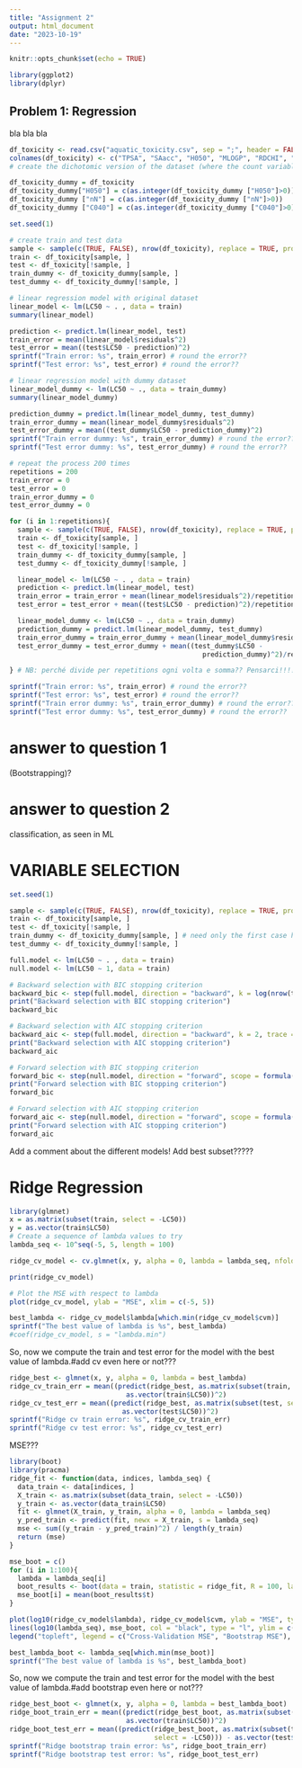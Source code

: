 ```yaml
---
title: "Assignment 2"
output: html_document
date: "2023-10-19"
---
```


```r
knitr::opts_chunk$set(echo = TRUE)

library(ggplot2)
library(dplyr)
```

## Problem 1: Regression 

bla bla bla

```r
df_toxicity <- read.csv("aquatic_toxicity.csv", sep = ";", header = FALSE)
colnames(df_toxicity) <- c("TPSA", "SAacc", "H050", "MLOGP", "RDCHI", "GATS1p","nN", "C040", "LC50")
# create the dichotomic version of the dataset (where the count variables are transformed using 0/1 dummy encoding)

df_toxicity_dummy = df_toxicity
df_toxicity_dummy["H050"] = c(as.integer(df_toxicity_dummy ["H050"]>0))
df_toxicity_dummy ["nN"] = c(as.integer(df_toxicity_dummy ["nN"]>0))
df_toxicity_dummy ["C040"] = c(as.integer(df_toxicity_dummy ["C040"]>0))

```


```r
set.seed(1)

# create train and test data
sample <- sample(c(TRUE, FALSE), nrow(df_toxicity), replace = TRUE, prob = c(0.7, 0.3))
train <- df_toxicity[sample, ]
test <- df_toxicity[!sample, ]
train_dummy <- df_toxicity_dummy[sample, ]
test_dummy <- df_toxicity_dummy[!sample, ]
```

```r
# linear regression model with original dataset
linear_model <- lm(LC50 ~ . , data = train)
summary(linear_model)
```

```r
prediction <- predict.lm(linear_model, test)
train_error = mean(linear_model$residuals^2)
test_error = mean((test$LC50 - prediction)^2)
sprintf("Train error: %s", train_error) # round the error??
sprintf("Test error: %s", test_error) # round the error??
```

```r
# linear regression model with dummy dataset
linear_model_dummy <- lm(LC50 ~ ., data = train_dummy)
summary(linear_model_dummy)
```
```r
prediction_dummy = predict.lm(linear_model_dummy, test_dummy)
train_error_dummy = mean(linear_model_dummy$residuals^2)
test_error_dummy = mean((test_dummy$LC50 - prediction_dummy)^2)
sprintf("Train error dummy: %s", train_error_dummy) # round the error??
sprintf("Test error dummy: %s", test_error_dummy) # round the error??
```

```r
# repeat the process 200 times 
repetitions = 200
train_error = 0
test_error = 0
train_error_dummy = 0
test_error_dummy = 0

for (i in 1:repetitions){
  sample <- sample(c(TRUE, FALSE), nrow(df_toxicity), replace = TRUE, prob = c(0.7, 0.3))
  train <- df_toxicity[sample, ]
  test <- df_toxicity[!sample, ]
  train_dummy <- df_toxicity_dummy[sample, ]
  test_dummy <- df_toxicity_dummy[!sample, ]

  linear_model <- lm(LC50 ~ . , data = train)
  prediction <- predict.lm(linear_model, test)
  train_error = train_error + mean(linear_model$residuals^2)/repetitions
  test_error = test_error + mean((test$LC50 - prediction)^2)/repetitions

  linear_model_dummy <- lm(LC50 ~ ., data = train_dummy)
  prediction_dummy = predict.lm(linear_model_dummy, test_dummy)
  train_error_dummy = train_error_dummy + mean(linear_model_dummy$residuals^2)/repetitions
  test_error_dummy = test_error_dummy + mean((test_dummy$LC50 -
                                                prediction_dummy)^2)/repetitions

} # NB: perché divide per repetitions ogni volta e somma?? Pensarci!!!!
```

```r
sprintf("Train error: %s", train_error) # round the error??
sprintf("Test error: %s", test_error) # round the error??
sprintf("Train error dummy: %s", train_error_dummy) # round the error??
sprintf("Test error dummy: %s", test_error_dummy) # round the error??
```
# answer to question 1
(Bootstrapping)?

# answer to question 2
classification, as seen in ML

# VARIABLE SELECTION

```r
set.seed(1)

sample <- sample(c(TRUE, FALSE), nrow(df_toxicity), replace = TRUE, prob = c(0.7, 0.3))
train <- df_toxicity[sample, ]
test <- df_toxicity[!sample, ]
train_dummy <- df_toxicity_dummy[sample, ] # need only the first case here?? Ask!
test_dummy <- df_toxicity_dummy[!sample, ]

full.model <- lm(LC50 ~ . , data = train)
null.model <- lm(LC50 ~ 1, data = train)
```

```r
# Backward selection with BIC stopping criterion
backward_bic <- step(full.model, direction = "backward", k = log(nrow(train)), trace = FALSE)
print("Backward selection with BIC stopping criterion")
backward_bic
```

```r
# Backward selection with AIC stopping criterion
backward_aic <- step(full.model, direction = "backward", k = 2, trace = FALSE)
print("Backward selection with AIC stopping criterion")
backward_aic
```

```r
# Forward selection with BIC stopping criterion
forward_bic <- step(null.model, direction = "forward", scope = formula(full.model), k = log(nrow(train)), trace = FALSE)
print("Forward selection with BIC stopping criterion")
forward_bic
```

```r
# Forward selection with AIC stopping criterion
forward_aic <- step(null.model, direction = "forward", scope = formula(full.model), k = 2, trace = FALSE)
print("Forward selection with AIC stopping criterion")
forward_aic
```

Add a comment about the different models!
Add best subset?????

# Ridge Regression

```r
library(glmnet)
x = as.matrix(subset(train, select = -LC50))
y = as.vector(train$LC50)
# Create a sequence of lambda values to try
lambda_seq <- 10^seq(-5, 5, length = 100)

ridge_cv_model <- cv.glmnet(x, y, alpha = 0, lambda = lambda_seq, nfolds = 5)

print(ridge_cv_model)

```

```r
# Plot the MSE with respect to lambda
plot(ridge_cv_model, ylab = "MSE", xlim = c(-5, 5))
```

```r
best_lambda <- ridge_cv_model$lambda[which.min(ridge_cv_model$cvm)]
sprintf("The best value of lambda is %s", best_lambda)
#coef(ridge_cv_model, s = "lambda.min")
```
So, now we compute the train and test error for the model with the best value of lambda.#add cv even here or not???

```r
ridge_best <- glmnet(x, y, alpha = 0, lambda = best_lambda)
ridge_cv_train_err = mean((predict(ridge_best, as.matrix(subset(train, select = -LC50))) -
                             as.vector(train$LC50))^2)
ridge_cv_test_err = mean((predict(ridge_best, as.matrix(subset(test, select = -LC50))) -
                            as.vector(test$LC50))^2)
sprintf("Ridge cv train error: %s", ridge_cv_train_err)
sprintf("Ridge cv test error: %s", ridge_cv_test_err)
```
MSE???

```r
library(boot)
library(pracma)
ridge_fit <- function(data, indices, lambda_seq) {
  data_train <- data[indices, ]
  X_train <- as.matrix(subset(data_train, select = -LC50))
  y_train <- as.vector(data_train$LC50)
  fit <- glmnet(X_train, y_train, alpha = 0, lambda = lambda_seq)
  y_pred_train <- predict(fit, newx = X_train, s = lambda_seq)
  mse <- sum((y_train - y_pred_train)^2) / length(y_train)
  return (mse) 
}

mse_boot = c()
for (i in 1:100){
  lambda = lambda_seq[i]
  boot_results <- boot(data = train, statistic = ridge_fit, R = 100, lambda = lambda)
  mse_boot[i] = mean(boot_results$t)
}
```


```r
plot(log10(ridge_cv_model$lambda), ridge_cv_model$cvm, ylab = "MSE", type = "l", xlab = "log(lambda)", col = "red", ylim = c(1, 3))
lines(log10(lambda_seq), mse_boot, col = "black", type = "l", ylim = c(1, 3))
legend("topleft", legend = c("Cross-Validation MSE", "Bootstrap MSE"), col = c("red", "black"), lty = 1)

```

```r
best_lambda_boot <- lambda_seq[which.min(mse_boot)]
sprintf("The best value of lambda is %s", best_lambda_boot)
```
So, now we compute the train and test error for the model with the best value of lambda.#add bootstrap even here or not???

```r
ridge_best_boot <- glmnet(x, y, alpha = 0, lambda = best_lambda_boot)
ridge_boot_train_err = mean((predict(ridge_best_boot, as.matrix(subset(train, select = -LC50))) -
                             as.vector(train$LC50))^2)
ridge_boot_test_err = mean((predict(ridge_best_boot, as.matrix(subset(test, 
                                    select = -LC50))) - as.vector(test$LC50))^2)
sprintf("Ridge bootstrap train error: %s", ridge_boot_train_err)
sprintf("Ridge bootstrap test error: %s", ridge_boot_test_err)

```